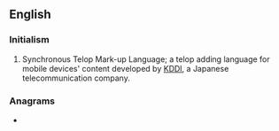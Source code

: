 ==English==

===Initialism===
{{rfc-header|Initialism}}
{{head|en|initialism}}

# {{lb|en|computing}} Synchronous Telop Mark-up Language; a telop adding language for mobile devices' content developed by [[KDDI]], a Japanese telecommunication company.

===Anagrams===
* {{anagrams|en|LSMT|LTMs|SMLT}}